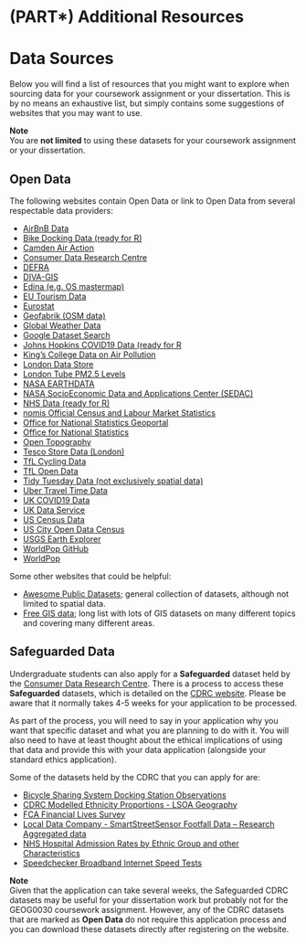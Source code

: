 # (PART\*) Additional Resources {-}

# Data Sources
Below you will find a list of resources that you might want to explore when sourcing data for your coursework assignment or your dissertation. This is by no means an exhaustive list, but simply contains some suggestions of websites that you may want to use.

:::note
**Note**<br/>
You are **not limited** to using these datasets for your coursework assignment or your dissertation.
:::

## Open Data
The following websites contain Open Data or link to Open Data from several respectable data providers:

* [AirBnB Data](http://insideairbnb.com/get-the-data.html)
* [Bike Docking Data (ready for R)](https://docs.ropensci.org/bikedata/)
* [Camden Air Action](https://camdenairaction.wordpress.com/2017/02/20/schools-monitoring-project-spring-2017/)
* [Consumer Data Research Centre](https://data.cdrc.ac.uk/)
* [DEFRA](https://environment.data.gov.uk/)
* [DIVA-GIS](https://www.diva-gis.org/)
* [Edina (e.g. OS mastermap)](https://digimap.edina.ac.uk/)
* [EU Tourism Data](https://ec.europa.eu/eurostat/statistics-explained/index.php/Tourism_statistics)
* [Eurostat](https://ec.europa.eu/eurostat)
* [Geofabrik (OSM data)](https://www.geofabrik.de/)
* [Global Weather Data](https://rp5.ru/Weather_in_the_world)
* [Google Dataset Search](https://datasetsearch.research.google.com/)
* [Johns Hopkins COVID19 Data (ready for R](https://github.com/RamiKrispin/coronavirus)
* [King's College Data on Air Pollution](https://www.londonair.org.uk/LondonAir/Default.aspx)
* [London Data Store](https://data.london.gov.uk/)
* [London Tube PM2.5 Levels](https://www.ft.com/content/6f381ad4-fef7-11e9-be59-e49b2a136b8d)
* [NASA EARTHDATA](https://earthdata.nasa.gov/)
* [NASA SocioEconomic Data and Applications Center (SEDAC)](https://sedac.ciesin.columbia.edu/)
* [NHS Data (ready for R)](https://nhs-r-community.github.io/NHSRdatasets/)
* [nomis Official Census and Labour Market Statistics](https://www.nomisweb.co.uk/)
* [Office for National Statistics Geoportal](https://geoportal.statistics.gov.uk/)
* [Office for National Statistics](https://www.ons.gov.uk/)
* [Open Topography](https://opentopography.org/)
* [Tesco Store Data (London)](https://www.nature.com/articles/s41597-020-0397-7)
* [TfL Cycling Data](https://cycling.data.tfl.gov.uk/)
* [TfL Open Data](https://tfl.gov.uk/info-for/open-data-users/our-open-data?intcmp=3671#on-this-page-2)
* [Tidy Tuesday Data (not exclusively spatial data)](https://github.com/rfordatascience/tidytuesday)
* [Uber Travel Time Data](https://movement.uber.com/?lang=en-GB)
* [UK COVID19 Data](https://coronavirus.data.gov.uk/)
* [UK Data Service](https://ukdataservice.ac.uk/)
* [US Census Data](https://www.census.gov/data.html)
* [US City Open Data Census](http://us-cities.survey.okfn.org/)
* [USGS Earth Explorer](https://earthexplorer.usgs.gov/)
* [WorldPop GitHub](https://github.com/wpgp)
* [WorldPop](https://www.worldpop.org/)

Some other websites that could be helpful:

* [Awesome Public Datasets](https://github.com/awesomedata/awesome-public-datasets); general collection of datasets, although not limited to spatial data.
* [Free GIS data](https://freegisdata.rtwilson.com/); long list with lots of GIS datasets on many different topics and covering many different areas.

## Safeguarded Data
Undergraduate students can also apply for a **Safeguarded** dataset held by the [Consumer Data Research Centre](https://www.cdrc.ac.uk/). There is a process to access these **Safeguarded** datasets, which is detailed on the [CDRC website](https://data.cdrc.ac.uk/using-our-data-services). Please be aware that it normally takes 4-5 weeks for your application to be processed.

As part of the process, you will need to say in your application why you want that specific dataset and what you are planning to do with it. You will also need to have at least thought about the ethical implications of using that data and provide this with your data application (alongside your standard ethics application).

Some of the datasets held by the CDRC that you can apply for are: 

* [Bicycle Sharing System Docking Station Observations](https://data.cdrc.ac.uk/dataset/bicycle-sharing-system-docking-station-observations)
* [CDRC Modelled Ethnicity Proportions - LSOA Geography]( https://data.cdrc.ac.uk/dataset/cdrc-modelled-ethnicity-proportions-lsoa-geography)
* [FCA Financial Lives Survey](https://data.cdrc.ac.uk/dataset/fca-financial-lives-survey)
* [Local Data Company - SmartStreetSensor Footfall Data – Research Aggregated data](https://data.cdrc.ac.uk/dataset/local-data-company-smartstreetsensor-footfall-data-%E2%80%93-research-aggregated-data)
* [NHS Hospital Admission Rates by Ethnic Group and other Characteristics]( https://data.cdrc.ac.uk/dataset/nhs-hospital-admission-rates-ethnic-group-and-other-characteristics)
* [Speedchecker Broadband Internet Speed Tests](https://data.cdrc.ac.uk/dataset/speedchecker-broadband-internet-speed-tests)

:::note
**Note**<br />
Given that the application can take several weeks, the Safeguarded CDRC datasets may be useful for your dissertation work but probably not for the GEOG0030 coursework assignment. However, any of the CDRC datasets that are marked as **Open Data** do not require this application process and you can download these datasets directly after registering on the website.
:::

